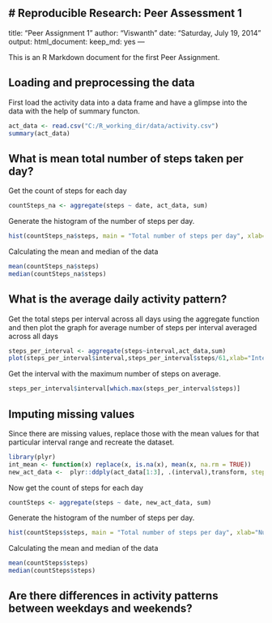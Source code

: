 # Reproducible Research: Peer Assessment 1
---
title: "Peer Assignment 1"
author: "Viswanth"
date: "Saturday, July 19, 2014"
output:
  html_document:
    keep_md: yes
---

This is an R Markdown document for the first Peer Assignment.

## Loading and preprocessing the data

First load the activity data into a data frame and have a glimpse into the data with the help of summary functon. 

```r
act_data <- read.csv("C:/R_working_dir/data/activity.csv")
summary(act_data)
```

## What is mean total number of steps taken per day?

Get the count of steps for each day
```r
countSteps_na <- aggregate(steps ~ date, act_data, sum)
```

Generate the histogram of the number of steps per day.
```r
hist(countSteps_na$steps, main = "Total number of steps per day", xlab="Number of steps")
```

Calculating the mean and median of the data
```r
mean(countSteps_na$steps)
median(countSteps_na$steps)
```


## What is the average daily activity pattern?

Get the total steps per interval across all days using the aggregate function and then plot the graph for average number of steps per interval averaged across all days

```r
steps_per_interval <- aggregate(steps~interval,act_data,sum)
plot(steps_per_interval$interval,steps_per_interval$steps/61,xlab="Intervals",ylab="Average Steps", type="l")
```

Get the interval with the maximum number of steps on average.
```r
steps_per_interval$interval[which.max(steps_per_interval$steps)]
```

## Imputing missing values

Since there are missing values, replace those with the mean values for that particular interval range and recreate the dataset.

```r
library(plyr)
int_mean <- function(x) replace(x, is.na(x), mean(x, na.rm = TRUE))
new_act_data <-  plyr::ddply(act_data[1:3], .(interval),transform, steps = int_mean(steps),date = date,interval=interval) 
```



Now get the count of steps for each day
```r
countSteps <- aggregate(steps ~ date, new_act_data, sum)
```

Generate the histogram of the number of steps per day.
```r
hist(countSteps$steps, main = "Total number of steps per day", xlab="Number of steps")
```

Calculating the mean and median of the data
```r
mean(countSteps$steps)
median(countSteps$steps)
```


## Are there differences in activity patterns between weekdays and weekends?
